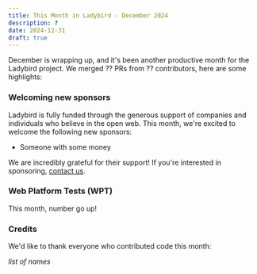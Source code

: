 ```yaml
---
title: This Month in Ladybird - December 2024
description: ?
date: 2024-12-31
draft: true
---
```


December is wrapping up, and it's been another productive month for the Ladybird project. We merged ?? PRs from ?? contributors, here are some highlights:

### Welcoming new sponsors

Ladybird is fully funded through the generous support of companies and individuals who believe in the open web. This month, we're excited to welcome the following new sponsors:

- Someone with some money

We are incredibly grateful for their support! If you're interested in sponsoring, [contact us](mailto:contact@ladybird.org).

### Web Platform Tests (WPT)

This month, number go up!

### Credits

We'd like to thank everyone who contributed code this month:

_list of names_
